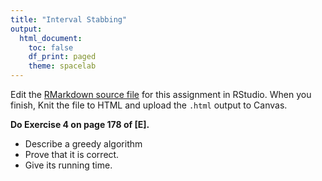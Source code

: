 ```yaml
---
title: "Interval Stabbing"
output:
  html_document:
    toc: false
    df_print: paged
    theme: spacelab
---
```


Edit the [RMarkdown source file](14intervalstabbing.Rmd) for this assignment in RStudio. When you finish, Knit the file to HTML and upload the `.html` output to Canvas.

**Do Exercise 4 on page 178 of [E].**

- Describe a greedy algorithm
- Prove that it is correct.
- Give its running time. 
